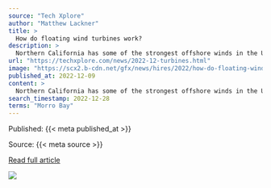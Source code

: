 ```yaml
---
source: "Tech Xplore"
author: "Matthew Lackner"
title: >
  How do floating wind turbines work?
description: >
  Northern California has some of the strongest offshore winds in the U.S., with immense potential to produce clean energy. But it also has a problem. Its continental shelf drops off quickly, making building traditional wind turbines directly on the seafloor co…
url: "https://techxplore.com/news/2022-12-turbines.html"
image: "https://scx2.b-cdn.net/gfx/news/hires/2022/how-do-floating-wind-t.jpg"
published_at: 2022-12-09
content: >
  Northern California has some of the strongest offshore winds in the U.S., with immense potential to produce clean energy. But it also has a problem. Its continental shelf drops off quickly, making bu… [+5876 chars]
search_timestamp: 2022-12-28
terms: "Morro Bay"
---
```



Published: {{< meta published_at >}}


Source: {{< meta source >}}


[Read full article]({{< meta url >}})



![](`r rmarkdown::metadata$image[1]`)
